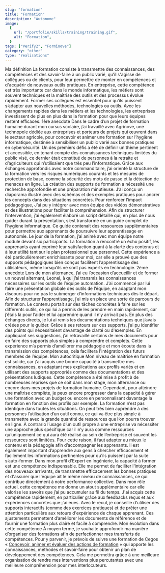 ```yaml
---
slug: "formation"
title: "Formation"
description: "Autonome"
image:
  {
    url: "/portfolio/skills/training/training.gif",
    alt: "Formation",
  }
tags: ["Verify2", "Forminove"]
category: "other"
type: "realisations"
---
```

Ma définition
La formation consiste à transmettre des connaissances, des compétences et des savoir-faire à un public varié, qu'il s'agisse de collègues ou de clients, pour leur permettre de monter en compétences et d'acquérir de nouveaux outils pratiques.
En entreprise, cette compétence est très importante car dans le monde informatique, les métiers sont souvent techniques et la maîtrise des outils et des processus évolue rapidement. Former ses collègues est essentiel pour qu’ils puissent s’adapter aux nouvelles méthodes, technologies ou outils. Avec les changements rapides dans les métiers et les technologies, les entreprises investissent de plus en plus dans la formation pour que leurs équipes restent efficaces.
1ère anecdote
Dans le cadre d’un projet de formation humaine durant mon cursus scolaire, j’ai travaillé avec Agrinove, une technopole dédiée aux entreprises et porteurs de projets qui œuvrent dans le secteur agricole, pour concevoir et animer une formation sur l’hygiène informatique, destinée à sensibiliser un public varié aux bonnes pratiques en cybersécurité. Un des premiers défis a été de définir un thème pertinent et accessible, en tenant compte des connaissances techniques limitées du public visé, ce dernier était constitué de personnes à la retraite et d’agriculteurs qui n’utilisaient que très peu l’informatique. Grâce aux échanges approfondis avec notre commanditaire, j’ai orienté la structure de la formation vers les risques numériques courants et les mesures de protection de base, comme la sécurité des mots de passe et la détection de menaces en ligne.
La création des supports de formation a nécessité une recherche approfondie et une préparation minutieuse. J’ai conçu un diaporama illustré avec des schémas et des exemples pratiques pour ancrer les concepts dans des situations concrètes. Pour renforcer l’impact pédagogique, J’ai pu y intégrer avec mon équipe des vidéos démonstratives et des illustrations pour faciliter la compréhension. Afin de structurer l’intervention, j’ai également élaboré un script détaillé qui, en plus de nous guider durant la présentation, s’est transformé en un guide complet de l’hygiène informatique. Ce guide contenait des ressources supplémentaires pour permettre aux apprenants de poursuivre leur apprentissage en autonomie.
Le jour de la formation, j’ai animé avec mon équipe notre module devant six participants. La formation a rencontré un écho positif, les apprenants ayant exprimé leur satisfaction quant à la clarté des contenus et à leur utilité tant sur le plan professionnel que personnel. Cette expérience a été particulièrement enrichissante pour moi, car elle a prouvé que des supports pédagogiques bien conçus facilitent l’apprentissage des utilisateurs, même lorsqu’ils ne sont pas experts en technologie.
2ème anecdote
Lors de mon alternance, j’ai eu l’occasion d’accueillir et de former un nouvel alternant, Leonel, à qui j’ai transmis les connaissances nécessaires sur les outils de l’équipe automation. J’ai commencé par lui faire une présentation globale des outils de l’équipe, en adaptant mon discours pour ne pas le submerger d’informations techniques dès le départ.
Afin de structurer l’apprentissage, j’ai mis en place une sorte de parcours de formation. Le contenu portait sur des tâches concrètes à faire sur les différents outils, ce qui lui a permis de les prendre en main rapidement, car j’étais là pour l’aider et lui apprendre quand il n’y arrivait pas.
En plus des échanges directs, je lui ai remis les documentations techniques que j’avais créées pour le guider. Grâce à ses retours sur ces supports, j’ai pu identifier des points qui nécessitaient davantage de clarté ou d'exemples. En appliquant ses suggestions, j’ai retravaillé certains de mes documents pour en faire des supports plus simples à comprendre et complets. Cette expérience m’a permis d’améliorer ma pédagogie et mon écoute dans la transmission des compétences, cela facilitera l'intégration des futurs membres de l’équipe.
Mon autocritique
Mon niveau de maîtrise en formation est solide, car j'ai acquis une bonne capacité à transmettre mes connaissances, en adaptant mes explications aux profils variés et en utilisant des supports appropriés comme des documentations et des présentations ludiques. Cette compétence a été mise à profit à de nombreuses reprises que ce soit dans mon stage, mon alternance ou encore dans mes projets de formation humaine.
Cependant, pour atteindre une maîtrise complète, je peux encore progresser dans la capacité à gérer une formation avec un budget ou encore en personnalisant davantage la formation en fonction des profils par exemple.
La formation n’est pas identique dans toutes les situations. On peut très bien apprendre à des personnes l’utilisation d’un outil connu, ce qui va être plus simple à transmettre avec la grande quantité de ressources que l’on pourra trouver en ligne. À contrario l’usage d’un outil propre à une entreprise va nécessiter une approche plus spécifique car il n’y aura comme ressources qu’uniquement ce qui aura été réalisé au sein de l’entreprise et souvent les ressources sont limitées. Pour cette raison, il faut adapter au mieux le contenu et la pédagogie afin d’accompagner les apprenants. Il est également important d’apprendre aux gens à chercher efficacement et facilement les informations pertinentes pour qu’ils puissent par la suite s’auto-former.
Dans mon profil d’Expert en Ingénierie, la capacité à former est une compétence indispensable. Elle me permet de faciliter l'intégration des nouveaux arrivants, de transmettre efficacement les bonnes pratiques et d'assurer que l'équipe ait le même niveau de connaissances, ce qui contribue directement à notre performance collective. Dans mon rôle actuel, cette compétence me donne un atout supplémentaire car elle valorise les savoirs que j’ai pu accumuler au fil du temps.
J'ai acquis cette compétence rapidement, en particulier grâce aux feedbacks reçus et aux expériences concrètes que j'ai eues. Avec le recul, je conseille d'utiliser des supports interactifs (comme des exercices pratiques) et de prêter une attention particulière aux retours d'expérience de chaque apprenant. Ces ajustements permettent d’améliorer les documents de référence et de fournir une formation plus claire et facile à comprendre.
Mon évolution dans cette compétence
À moyen terme, je souhaite approfondir ma manière d’organiser des formations afin de perfectionner mes transferts de compétences. Pour y parvenir, je prévois de suivre une formation de Cegos « [Concevoir, animer et évaluer des actions de formation](https://www.cegos.fr/formations/formation-de-formateurs/concevoir-animer-et-evaluer-des-actions-de-formation) » qui apporte les connaissances, méthodes et savoir-faire pour obtenir un plan de développement des compétences. Cela me permettra grâce à une meilleure organisation de rendre mes interventions plus percutantes avec une meilleure compréhension pour mes interlocuteurs.
